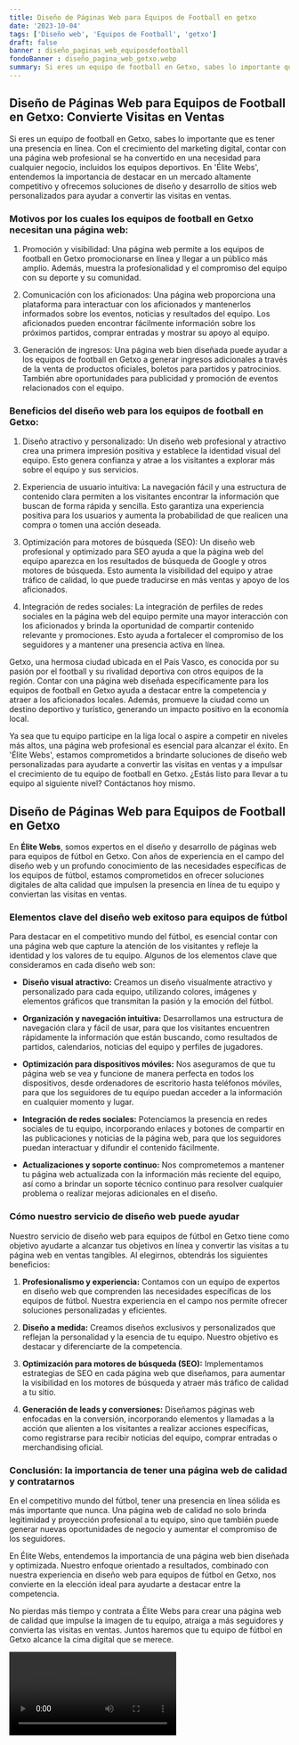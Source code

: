 ```yaml
---
title: Diseño de Páginas Web para Equipos de Football en getxo
date: '2023-10-04'
tags: ['Diseño web', 'Equipos de Football', 'getxo']
draft: false
banner : diseño_paginas_web_equiposdefootball
fondoBanner : diseño_pagina_web_getxo.webp
summary: Si eres un equipo de football en Getxo, sabes lo importante que es tener una presencia en línea. Con el crecimiento del marketing digital, contar con una página web profesional se ha convertido en una necesidad para cualquier negocio, incluidos los equipos deportivos. En 'Élite Webs', entendemos la importancia de destacar en un mercado altamente competitivo y ofrecemos soluciones de diseño y desarrollo de sitios web personalizados para ayudar a convertir las visitas en ventas.
---
```


## Diseño de Páginas Web para Equipos de Football en Getxo: Convierte Visitas en Ventas

Si eres un equipo de football en Getxo, sabes lo importante que es tener una presencia en línea. Con el crecimiento del marketing digital, contar con una página web profesional se ha convertido en una necesidad para cualquier negocio, incluidos los equipos deportivos. En 'Élite Webs', entendemos la importancia de destacar en un mercado altamente competitivo y ofrecemos soluciones de diseño y desarrollo de sitios web personalizados para ayudar a convertir las visitas en ventas.

### Motivos por los cuales los equipos de football en Getxo necesitan una página web:

1. Promoción y visibilidad: Una página web permite a los equipos de football en Getxo promocionarse en línea y llegar a un público más amplio. Además, muestra la profesionalidad y el compromiso del equipo con su deporte y su comunidad.

2. Comunicación con los aficionados: Una página web proporciona una plataforma para interactuar con los aficionados y mantenerlos informados sobre los eventos, noticias y resultados del equipo. Los aficionados pueden encontrar fácilmente información sobre los próximos partidos, comprar entradas y mostrar su apoyo al equipo.

3. Generación de ingresos: Una página web bien diseñada puede ayudar a los equipos de football en Getxo a generar ingresos adicionales a través de la venta de productos oficiales, boletos para partidos y patrocinios. También abre oportunidades para publicidad y promoción de eventos relacionados con el equipo.

### Beneficios del diseño web para los equipos de football en Getxo:

1. Diseño atractivo y personalizado: Un diseño web profesional y atractivo crea una primera impresión positiva y establece la identidad visual del equipo. Esto genera confianza y atrae a los visitantes a explorar más sobre el equipo y sus servicios.

2. Experiencia de usuario intuitiva: La navegación fácil y una estructura de contenido clara permiten a los visitantes encontrar la información que buscan de forma rápida y sencilla. Esto garantiza una experiencia positiva para los usuarios y aumenta la probabilidad de que realicen una compra o tomen una acción deseada.

3. Optimización para motores de búsqueda (SEO): Un diseño web profesional y optimizado para SEO ayuda a que la página web del equipo aparezca en los resultados de búsqueda de Google y otros motores de búsqueda. Esto aumenta la visibilidad del equipo y atrae tráfico de calidad, lo que puede traducirse en más ventas y apoyo de los aficionados.

4. Integración de redes sociales: La integración de perfiles de redes sociales en la página web del equipo permite una mayor interacción con los aficionados y brinda la oportunidad de compartir contenido relevante y promociones. Esto ayuda a fortalecer el compromiso de los seguidores y a mantener una presencia activa en línea.

Getxo, una hermosa ciudad ubicada en el País Vasco, es conocida por su pasión por el football y su rivalidad deportiva con otros equipos de la región. Contar con una página web diseñada específicamente para los equipos de football en Getxo ayuda a destacar entre la competencia y atraer a los aficionados locales. Además, promueve la ciudad como un destino deportivo y turístico, generando un impacto positivo en la economía local.

Ya sea que tu equipo participe en la liga local o aspire a competir en niveles más altos, una página web profesional es esencial para alcanzar el éxito. En 'Élite Webs', estamos comprometidos a brindarte soluciones de diseño web personalizadas para ayudarte a convertir las visitas en ventas y a impulsar el crecimiento de tu equipo de football en Getxo. ¿Estás listo para llevar a tu equipo al siguiente nivel? Contáctanos hoy mismo.

<GifSeo />

<Cta />

## Diseño de Páginas Web para Equipos de Football en Getxo

En **Élite Webs**, somos expertos en el diseño y desarrollo de páginas web para equipos de fútbol en Getxo. Con años de experiencia en el campo del diseño web y un profundo conocimiento de las necesidades específicas de los equipos de fútbol, estamos comprometidos en ofrecer soluciones digitales de alta calidad que impulsen la presencia en línea de tu equipo y conviertan las visitas en ventas.

### Elementos clave del diseño web exitoso para equipos de fútbol

Para destacar en el competitivo mundo del fútbol, es esencial contar con una página web que capture la atención de los visitantes y refleje la identidad y los valores de tu equipo. Algunos de los elementos clave que consideramos en cada diseño web son:

- **Diseño visual atractivo:** Creamos un diseño visualmente atractivo y personalizado para cada equipo, utilizando colores, imágenes y elementos gráficos que transmitan la pasión y la emoción del fútbol.

- **Organización y navegación intuitiva:** Desarrollamos una estructura de navegación clara y fácil de usar, para que los visitantes encuentren rápidamente la información que están buscando, como resultados de partidos, calendarios, noticias del equipo y perfiles de jugadores.

- **Optimización para dispositivos móviles:** Nos aseguramos de que tu página web se vea y funcione de manera perfecta en todos los dispositivos, desde ordenadores de escritorio hasta teléfonos móviles, para que los seguidores de tu equipo puedan acceder a la información en cualquier momento y lugar.

- **Integración de redes sociales:** Potenciamos la presencia en redes sociales de tu equipo, incorporando enlaces y botones de compartir en las publicaciones y noticias de la página web, para que los seguidores puedan interactuar y difundir el contenido fácilmente.

- **Actualizaciones y soporte continuo:** Nos comprometemos a mantener tu página web actualizada con la información más reciente del equipo, así como a brindar un soporte técnico continuo para resolver cualquier problema o realizar mejoras adicionales en el diseño.

### Cómo nuestro servicio de diseño web puede ayudar

Nuestro servicio de diseño web para equipos de fútbol en Getxo tiene como objetivo ayudarte a alcanzar tus objetivos en línea y convertir las visitas a tu página web en ventas tangibles. Al elegirnos, obtendrás los siguientes beneficios:

1. **Profesionalismo y experiencia:** Contamos con un equipo de expertos en diseño web que comprenden las necesidades específicas de los equipos de fútbol. Nuestra experiencia en el campo nos permite ofrecer soluciones personalizadas y eficientes.

2. **Diseño a medida:** Creamos diseños exclusivos y personalizados que reflejan la personalidad y la esencia de tu equipo. Nuestro objetivo es destacar y diferenciarte de la competencia.

3. **Optimización para motores de búsqueda (SEO):** Implementamos estrategias de SEO en cada página web que diseñamos, para aumentar la visibilidad en los motores de búsqueda y atraer más tráfico de calidad a tu sitio.

4. **Generación de leads y conversiones:** Diseñamos páginas web enfocadas en la conversión, incorporando elementos y llamadas a la acción que alienten a los visitantes a realizar acciones específicas, como registrarse para recibir noticias del equipo, comprar entradas o merchandising oficial.

### Conclusión: la importancia de tener una página web de calidad y contratarnos

En el competitivo mundo del fútbol, tener una presencia en línea sólida es más importante que nunca. Una página web de calidad no solo brinda legitimidad y proyección profesional a tu equipo, sino que también puede generar nuevas oportunidades de negocio y aumentar el compromiso de los seguidores.

En Élite Webs, entendemos la importancia de una página web bien diseñada y optimizada. Nuestro enfoque orientado a resultados, combinado con nuestra experiencia en diseño web para equipos de fútbol en Getxo, nos convierte en la elección ideal para ayudarte a destacar entre la competencia.

No pierdas más tiempo y contrata a Élite Webs para crear una página web de calidad que impulse la imagen de tu equipo, atraiga a más seguidores y convierta las visitas en ventas. Juntos haremos que tu equipo de fútbol en Getxo alcance la cima digital que se merece.

<Video />

<CtaBot job='Equipos de Football' city='getxo'/>

<Gmaps query='getxo+españa+maps' />